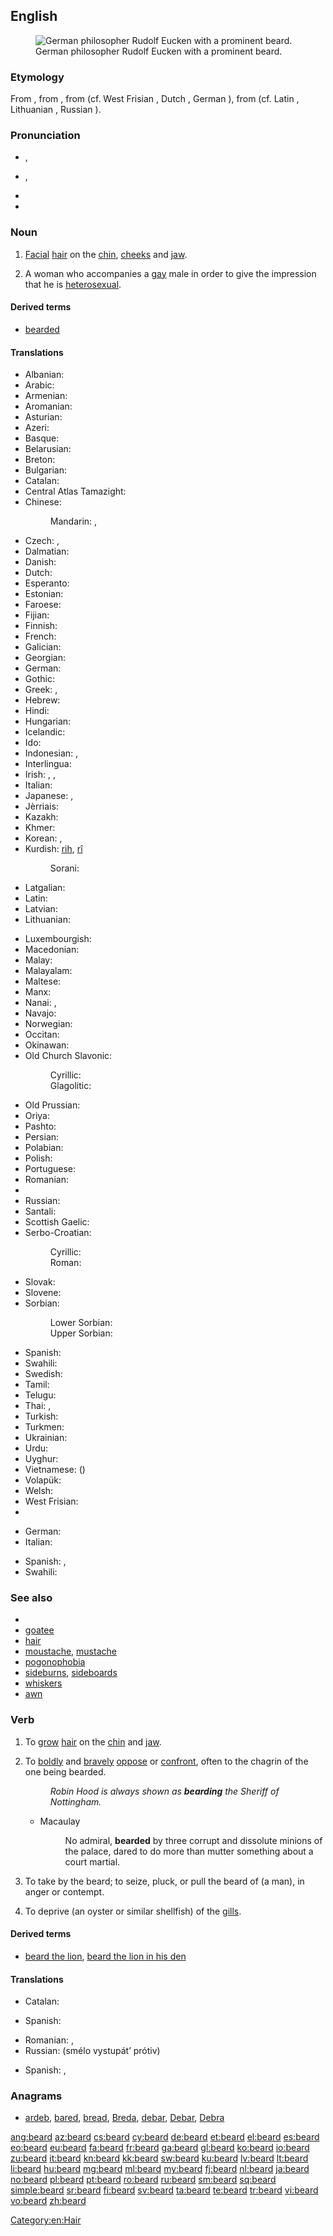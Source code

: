 {{slim-wikipedia|Beard (disambiguation)}}
{{also|Beard}}
==English==
[[Image:Eucken-im-Alter.png|thumb|right|German philosopher Rudolf Eucken with a prominent beard.]]

===Etymology===
From {{etyl|enm}} {{term|berd|lang=enm}}, from {{etyl|ang}} {{term|beard|lang=ang}}, from {{etyl|gem-pro|en}} {{recons|bardaz|lang=gem-pro}} (cf. West Frisian {{term|burd|lang=fy}}, Dutch {{term|baard|lang=nl}}, German {{term|Bart|lang=de}}), from {{etyl|ine-pro|en}} {{recons|bʰardʰeh₂|bʰardʰ-eh₂|lang=ine-pro}} (cf. Latin {{term|barba|lang=la}}, Lithuanian {{term|barzda|lang=lt}}, Russian {{term|sc=Cyrl|борода|tr=borodá|lang=ru}}).

===Pronunciation===
* {{a|UK}} {{IPA|/bɪə(ɹ)d/}}, {{X-SAMPA|/bI@(r\)d/}}
* {{a|US}} {{IPA|/bɪɹd/|/biɚd/}}, {{X-SAMPA|/bir\d/|/bi@`d/}}
* {{audio|en-us-beard.ogg|Audio (US)}}
* {{rhymes|ɪə(r)d}}

===Noun===
{{en-noun}}

# [[facial|Facial]] [[hair]] on the [[chin]], [[cheeks]] and [[jaw]].
# {{LGBT|slang}} A woman who accompanies a [[gay]] male in order to give the impression that he is [[heterosexual]].

====Derived terms====
* [[bearded]]

====Translations====
{{trans-top|facial hair}}
* Albanian: {{t-|sq|mjekër}}
* Arabic: {{t-|ar|لحية|f|alt=لِحْيَة|tr=líḥya}}
* Armenian: {{t-|hy|մորուք|tr=moruk'|sc=Armn}}
* Aromanian: {{t-|rup|barbã|f}}
* Asturian: {{t+|ast|barba|f}}
* Azeri: {{t+|az|saqqal}}
* Basque: {{t-|eu|bizar}}
* Belarusian: {{t-|be|барада|f|tr=baradá}}
* Breton: {{t-|br|baro|m}}
* Bulgarian: {{t+|bg|брада|f|tr=bradá}}
* Catalan: {{t+|ca|barba|f}}
* Central Atlas Tamazight: {{tø|tzm|ⵜⴰⵎⴰⵔⵜ|f|tr=tamart}}
* Chinese:
*: Mandarin: {{t|cmn|鬍子|sc=Hani}}, {{t|cmn|胡子|tr=húzi|sc=Hani}}
* Czech: {{t+|cs|brada|f}}, {{t+|cs|vous|m}}
* Dalmatian: {{tø|dlm|buarba|f}}
* Danish: {{t-|da|skæg|n}}
* Dutch: {{t+|nl|baard|m}}
* Esperanto: {{t-|eo|barbo}}
* Estonian: {{t-|et|habe}}
* Faroese: {{t-|fo|skegg|n}}
* Fijian: {{t+|fj|kumi}}
* Finnish: {{t+|fi|parta}}
* French: {{t+|fr|barbe|f}}
* Galician: {{t+|gl|barba|f}}
* Georgian: {{t-|ka|წვერი|tr=cveri|sc=Geor}}
* German: {{t+|de|Bart|m}}
* Gothic: {{tø|got|𐌱𐌰𐍂𐌳𐍃|m|tr=bards|sc=Goth}}
* Greek: {{t+|el|γένι|n|tr=géni}}, {{t+|el|γενειάδα|f|tr=geneiáda|sc=Grek}}
* Hebrew: {{t+|he|זקן|n|tr=zaqan|sc=Hebr}}
* Hindi: {{t-|hi|दाढी|tr=dāḍhī|sc=Deva}}
* Hungarian: {{t+|hu|szakáll}}
* Icelandic: {{t+|is|skegg|n}}
* Ido: {{t+|io|barbo}}
* Indonesian: {{t+|id|janggut}}, {{t+|id|jenggot}}
* Interlingua: {{t-|ia|barba}}
* Irish: {{t+|ga|féasóg|f}}, {{t-|ga|meigeall|m}}, {{t-|ga|ulcha|f}}
* Italian: {{t+|it|barba|f}}
* Japanese: {{t-|ja|顎鬚|tr=あごひげ, agohige}}, {{t-|ja|あごひげ|tr=agohige|sc=Jpan}}
* Jèrriais: {{tø|roa-jer|barbe|f}}
* Kazakh: {{t-|kk|сақал|tr=saqal|sc=Cyrl}}
* Khmer: {{t+|km|ពុកចង្កា|tr=puk cɑngkaa|sc=Khmr}}
* Korean: {{t+|ko|수염|tr=suyeom|sc=Kore}}, {{t+|ko|턱수염|tr=teoksuyeom|sc=Kore}}
* Kurdish: [[rih]], [[rî]]
*: Sorani: {{ku-Arab|[[ڕیش]]}}
* Latgalian: {{tø|ltg|buorzda|f}}
* Latin: {{t+|la|barba|f}}
* Latvian: {{t+|lv|bārda|f}}
* Lithuanian: {{t+|lt|barzda|f}}
{{trans-mid}}
* Luxembourgish: {{t-|lb|Baart|m}}
* Macedonian: {{t-|mk|брада|f|tr=bráda}}
* Malay: {{t-|ms|janggut}}
* Malayalam: {{t+|ml|താടി|tr=tāṭi}}
* Maltese: {{t-|mt|daqna|f}}
* Manx: {{t-|gv|faasaag}}
* Nanai: {{tø|gld|bogakta}}, {{tø|gld|gogakta}}
* Navajo: {{tø|nv|dághá}}
* Norwegian: {{t+|no|skjegg|n}}
* Occitan: {{t+|oc|barba|f}}
* Okinawan: {{tø|ryu|しちゃふぃじ|tr=sicahwizi}}
* Old Church Slavonic:
*: Cyrillic: {{tø|cu|брада|f|tr=brada|sc=Cyrl}}
*: Glagolitic: {{tø|cu|ⰁⰓⰀⰄⰀ|f|tr=brada|sc=Glag}}
* Old Prussian: {{tø|prg|bordus}}
* Oriya: {{t-|or|ଦାଢ଼ି|tr=dāḍhī|sc=Orya}}
* Pashto: {{t+|ps|ږيره|f|sc=ps-Arab}}
* Persian: {{t+|fa|ریش|tr=riš|sc=fa-Arab}}
* Polabian: {{tø|pox|brödă|f}}
* Polish: {{t+|pl|broda|f}}
* Portuguese: {{t+|pt|barba|f}}
* Romanian: {{t+|ro|barbă|f}}
* {{trreq|rm}}
* Russian: {{t+|ru|борода|f|tr=borodá}}
* Santali: {{tø|sat|ᱥᱳᱫᱨᱳ|tr=sodro|sc=Olck}}
* Scottish Gaelic: {{t-|gd|feusag|f}}
* Serbo-Croatian:
*: Cyrillic: {{t-|sh|брада|f|sc=Cyrl}}
*: Roman: {{t-|sh|brada|f}}
* Slovak: {{t-|sk|brada|f}}
* Slovene: {{t+|sl|brada|f}}
* Sorbian:
*: Lower Sorbian: {{tø|dsb|broda|f}}
*: Upper Sorbian: {{t-|hsb|borda|f}}
* Spanish: {{t+|es|barba|f}}
* Swahili: {{t+|sw|ndevu}}
* Swedish: {{t+|sv|skägg|n}}
* Tamil: {{t+|ta|தாடி|tr=tāṭi|sc=Taml}}
* Telugu: {{t+|te|గడ్డం|tr=gaḍḍaṅ}}
* Thai: {{t-|th|หนวดเครา|tr=nùat krao|sc=Thai}}, {{t-|th|เครา|tr=krao|sc=Thai}}
* Turkish: {{t+|tr|sakal}}
* Turkmen: {{t-|tk|sakgal}}
* Ukrainian: {{t+|uk|борода|f|tr=borodá}}
* Urdu: {{t-|ur|ریش|f|tr=rīš|sc=ur-Arab}}
* Uyghur: {{t-|ug|ساقال|sc=ug-Arab}}
* Vietnamese: {{t+|vi|râu}} ({{t+|vi|鬍}})
* Volapük: {{t+|vo|balib}}
* Welsh: {{t+|cy|barf}}
* West Frisian: {{t-|fy|burd}}
* {{trreq|yi}}
{{trans-bottom}}

{{trans-top|woman accompanying a gay male}}
* German: {{t|de|Alibifreundin|f}}
* Italian: {{t-|it|appuntamento di copertura}}
{{trans-mid}}
* Spanish: {{t-|es|jotera|f}}, {{t+|es|pantalla|f}}
* Swahili: {{t+|sw|ndevu}}
{{trans-bottom}}

===See also===
* {{pedia}}
* [[goatee]]
* [[hair]]
* [[moustache]], [[mustache]]
* [[pogonophobia]]
* [[sideburns]], [[sideboards]]
* [[whiskers]]
* [[awn]]

===Verb===
{{en-verb}}

# {{obsolete}} To [[grow]] [[hair]] on the [[chin]] and [[jaw]].
# To [[boldly]] and [[bravely]] [[oppose]] or [[confront]], often to the chagrin of the one being bearded.
#: ''Robin Hood is always shown as '''bearding''' the Sheriff of Nottingham.''
#* Macaulay
#*: No admiral, '''bearded''' by three corrupt and dissolute minions of the palace, dared to do more than mutter something about a court martial.
# {{transitive}} To take by the beard; to seize, pluck, or pull the beard of (a man), in anger or contempt.
# {{transitive}} To deprive (an oyster or similar shellfish) of the [[gill]]s.

====Derived terms====
* [[beard the lion]], [[beard the lion in his den]]

====Translations====
{{trans-top|to grow hair on the chin and jaw}}
* Catalan: {{t+|ca|barbar}}
{{trans-mid}}
* Spanish: {{t-|es|barbar}}
{{trans-bottom}}
{{trans-top|bravely oppose}}
* Romanian: {{t-|ro|înfrunta}}, {{t+|ro|sfida}}
* Russian: {{l|ru|смело}} {{l|ru|выступать}} {{l|ru|против}} (smélo vystupátʼ prótiv)
{{trans-mid}}
* Spanish: {{t+|es|provocar}}, {{t+|es|mortificar}}
{{trans-bottom}}

===Anagrams===
* [[ardeb#English|ardeb]], [[bared#English|bared]], [[bread#English|bread]], [[Breda#English|Breda]], [[debar#English|debar]], [[Debar#English|Debar]], [[Debra#English|Debra]]

[[Category:en:Hair]]

[[ang:beard]]
[[az:beard]]
[[cs:beard]]
[[cy:beard]]
[[de:beard]]
[[et:beard]]
[[el:beard]]
[[es:beard]]
[[eo:beard]]
[[eu:beard]]
[[fa:beard]]
[[fr:beard]]
[[ga:beard]]
[[gl:beard]]
[[ko:beard]]
[[io:beard]]
[[zu:beard]]
[[it:beard]]
[[kn:beard]]
[[kk:beard]]
[[sw:beard]]
[[ku:beard]]
[[lv:beard]]
[[lt:beard]]
[[li:beard]]
[[hu:beard]]
[[mg:beard]]
[[ml:beard]]
[[my:beard]]
[[fj:beard]]
[[nl:beard]]
[[ja:beard]]
[[no:beard]]
[[pl:beard]]
[[pt:beard]]
[[ro:beard]]
[[ru:beard]]
[[sm:beard]]
[[sq:beard]]
[[simple:beard]]
[[sr:beard]]
[[fi:beard]]
[[sv:beard]]
[[ta:beard]]
[[te:beard]]
[[tr:beard]]
[[vi:beard]]
[[vo:beard]]
[[zh:beard]]